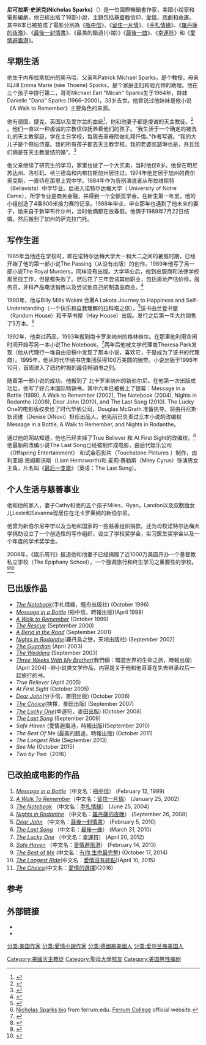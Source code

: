 {{Infobox Writer <!-- for more information see [[:Template:Infobox_Writer/doc|:Template:Infobox Writer/doc]] -->
|image = Nicholas-Sparks-Autograph-1-4-06.jpg
|caption=  2006年1月
|imagesize = 150px |
| name        = 尼可拉斯·史派克
|birthname=Nicholas Charles Sparks
| birthdate  = {{birth date and age|mf=yes|1965|12|31}}
| birthplace = [[内布拉斯加州，奥马哈|内布拉斯加州，奥马哈]], [[美国|美国]]
| deathdate  =
| deathplace =
| occupation  = [[小说家|小说家]], [[剧作家|剧作家]]
| genre       = [[浪漫爱情小说|浪漫爱情小说]]
| movement    =
| influences  =
| influenced  =
| website = http://www.nicholassparks.com
}}
'''尼可拉斯·史派克(Nicholas Sparks)'''（{{bd|1965年|12月31日|catIdx=S}}）是一位國際暢銷書作家，美國小說家和電影編劇。他已經出版了18部小說，主題包括[[基督教|基督教]]信仰，[[愛情|愛情]]，[[悲劇|悲劇]]和[[命運|命運]]。其中8本已被拍成了電影分別為《[[瓶中信_(小說)|瓶中信]]》、《[[留住一片情_(小說)|留住一片情]]》、《[[手札情緣|手札情緣]]》、《[[羅丹薩的夜晚_(小說)|羅丹薩的夜晚]]》、《[[最後一封情書|最後一封情書]]》、《最美的錯過(小說)》《[[最後一曲_(小說)|最後一曲]]》、《[[幸運符|幸運符]]》和《[[愛情避風港|愛情避風港]]》。

==早期生活==
他生于内布拉斯加州的奥马哈，父亲叫Patrick Michael Sparks，是个教授，母亲叫Jill Emma Marie (née Thoene) Sparks，是个家庭主妇和验光师的助理。他在三个孩子中排行第二，哥哥Michael Earl "Micah" Sparks生于1964年，妹妹Danielle "Dana" Sparks (1966–2000)，33岁去世。他曾说过他妹妹是他小说《A Walk to Remember》主要角色的来源。

他有德国，捷克，英国以及爱尔兰的血统<ref>{{cite web |url=http://www.nicholassparks.com/ShortBio.html |title=Formal Biography |publisher=Nicholas Sparks |date=1965-12-31 |accessdate=2009-08-09 |archiveurl=https://web.archive.org/web/20080502151003/http://www.nicholassparks.com/ShortBio.html |archivedate=2008年5月2日 |deadurl=yes }}</ref>，他和他妻子都是虔诚的天主教徒。<ref>{{cite web |url=http://www.themiscellany.org/index.php/news-archives/75-1999/982-author-nicholas-sparks-remembers-his-catholic-roots |title=Author Nicholas Sparks remembers his Catholic roots |publisher=Catholic-doc.org |date=1999-11-04 |accessdate=2009-08-09 |deadurl=yes |archiveurl=https://web.archive.org/web/20100922044637/http://www.themiscellany.org/index.php/news-archives/75-1999/982-author-nicholas-sparks-remembers-his-catholic-roots |archivedate=2010-09-22 }}</ref> 。他们一直以一种虔诚的宗教信仰抚养着他们的孩子。“我生活于一个确定的被洗礼的天主教家庭，学在主日学校，每周去圣母院做礼拜忏悔。”作者写道。“我的大儿子是个祭坛侍童。我的所有孩子都去天主教学校。我的老婆凯瑟琳也是，并且我们俩是在天主教堂结的婚”。<ref>{{cite web | url = http://www.catholiceducation.org/articles/arts/al0145.html | title = Morality in Hollywood: An Interview with Author Nicholas Sparks | accessdate = 2010-10-15 | last = Williams | first = Stan | date = 2002-07-09 | publisher = Catholic Education Resource Center | archive-date = 2011-12-25 | archive-url = https://web.archive.org/web/20111225025041/http://catholiceducation.org/articles/arts/al0145.html | dead-url = no }}</ref>  

他父亲继续了研究生的学习，家里也做了一个大买卖，当时他仅8岁。他曾在明尼苏达州、洛杉玑、格兰德岛和内布拉斯加州居住过。1974年他定居于加州的费尔奥克斯，一直待在那里上完中学。1984年作为告别演说者从布拉维斯特（Bellavista）中学毕业。后进入诺特尔达梅大学（ University of Notre Dame），所学专业是商务金融，并得到一个全额奖学金。在新生第一年里，他的小组创造了4乘800米接力赛的记录。1988年毕业，毕业那年也遇到了他未来的妻子，她来自于新罕布什尔州，当时他俩都在放春假。他俩于1989年7月22日结婚。然后搬到了加州的萨克拉门托。

==写作生涯==
1985年当他还在学校时，即在诺特尔达梅大学大一和大二之间的暑假时期，已经开始了他的第一部小说The Passing（从没有出版）的创作。1989年他写了另一部小说The Royal Murders，同样没有出版。大学毕业后，他到出版商和法律学校那里找工作，但是都失败了。然后花了三年尝试其他职业，包括房地产估价师，服务员，牙科产品电话销售以及尝试他自己的制造品商业。<ref>{{cite web |url=http://www.thinktalk.com/show/nicholas_sparks |title=Nicholas Sparks | ThinkTalk Networks - Career TV for College |publisher=Thinktalk.com |date=2008-09-26 |accessdate=2009-10-21 |deadurl=yes |archiveurl=https://web.archive.org/web/20100404135816/http://www.thinktalk.com/show/nicholas_sparks |archivedate=2010年4月4日 |df= }}</ref>

1990年，他与Billy Mills Wokini 合著A Lakota Journey to Happiness and Self-Understanding（一个快乐和自我理解的拉科塔之旅）。<ref>{{cite book|author=Billy Mills|coauthors=Nicholas Sparks|publisher=[[Hay_House|Hay House]]|isbn=978-1561706600|date=July 1999|page=176|title=Wokini: A Lakota Journey to Happiness and Self-Understanding}}</ref>该书由兰登书屋（Random House）和干草书屋（Hay House）出版。发行之后第一年大约销售了5万本。<ref>[http://www.ferrum.edu/thanlon/profwrit/nicholassparksbio.htm Nicholas Sparks bio] {{webarchive|url=https://web.archive.org/web/20151125064406/http://www2.ferrum.edu/thanlon//profwrit/nicholassparksbio.htm |date=2015-11-25 }} from ferrum.edu. [[Ferrum_College|Ferrum College]] official website.</ref>

1992年，他卖过药品，1993年搬到南卡罗来纳州的格林维尔。在那里他利用空闲时间开始写另一本小说The Notebook。<ref>{{cite web | title= Biography for Nicholas Sparks | work= Book Browse | url= http://www.bookbrowse.com/biographies/index.cfm?author_number=310 | accessdate= March 26, 2006 | archive-date= 2011-06-13 | archive-url= https://web.archive.org/web/20110613144054/http://www.bookbrowse.com/biographies/index.cfm?author_number=310 | dead-url= yes }}</ref>两年后他被文学代理商Theresa Park发现（他从代理行一堆自由投稿中发现了那本小说，喜欢它，于是成为了该书的代理商）。1995年，他从时代华纳书店集团获得100万美圆的酬劳。小说出版于1996年10月，首周进入了纽约时报的最佳畅销书之列。

随着第一部小说的成功，他搬到了 北卡罗来纳州的新伯尔尼。在他第一次出版成功后，他写了好几本国际畅销书。其中六本已被搬上了银幕：Message in a Bottle (1999), A Walk to Remember (2002), The Notebook (2004), Nights in Rodanthe (2008), Dear John (2010), and The Last Song (2010). The Lucky One的电影版权卖给了时代华纳公司，Douglas McGrath 准备执导。将由丹尼斯·狄诺维（Denise DiNovi）担任出品人，他先前已负责过三本小说的改编权Message in a Bottle, A Walk to Remember, and Nights in Rodanthe。

通过他的网站知道，他也已经卖掉了True Believer 和 At First Sight的改编权。<ref>{{cite web | title=Frequently Asked Questions about ''At First Sight'' | work=The Official Nicholas Sparks Web Site: The Novels | url=http://www.nicholassparks.com/Novels/AtFirstSight/FAQ.html | accessdate=2007 | deadurl=yes | archiveurl=https://web.archive.org/web/20121210221638/http://www.nicholassparks.com/Novels/AtFirstSight/FAQ.html | archivedate=2012-12-10 }}</ref>他最新的改编小说The Last Song已经被制作成电影，由后代娱乐公司（Offspring Entertainment） 和试金石影片（Touchstone Pictures ）制作，由利亚姆·海姆斯沃斯（Liam Hemsworth)和 麦莉·赛勒斯（Miley Cyrus）饰演男女主角，片名叫《[http://%E6%9C%80%E5%90%8E%E4%B8%80%E9%A6%96%E6%AD%8C 最后一支歌]{{Dead link|date=2018年5月 |bot=InternetArchiveBot |fix-attempted=no }}》（英语：The Last Song）。

==个人生活与慈善事业==
他和他的家人，妻子Cathy和他的五个孩子Miles，Ryan，Landon以及双胞胎女儿Lexie和Savanna现居住在北卡罗莱纳的新伯尔尼。

他曾为新伯尔尼中学以及当地和国家的一些慈善组织捐款。还为母校诺特尔达梅大学捐助设立了一个创造性的写作组织，设立了学校奖学金，实习医生奖学金以及一个年度的学术奖学金。

2008年，《娱乐周刊》报道他和他妻子已经捐赠了近1000万美圆开办一个基督教私立学校（The Epiphany School），一个强调旅行和终生学习之重要性的学校。<ref>{{cite news|url=http://www.ew.com/ew/article/0,,20230339,00.html|title=True Believer The chemistry of Nicholas Sparks -- ''The Notebook'' and ''Nights in Rodanthe'' scribe has penned 14 bestsellers in 14 years|last=Valby|first=Karen|date=October 10, 2008|publisher=[[Entertainment_Weekly|Entertainment Weekly]]|accessdate=2009-09-03|archive-date=2009-09-30|archive-url=https://web.archive.org/web/20090930150147/http://www.ew.com/ew/article/0,,20230339,00.html|dead-url=no}}</ref><ref>{{cite web|url=http://www.epiphany-nb.org/Welcome.html|title=The Epiphany School: Welcome|accessdate=2009-09-03|deadurl=yes|archiveurl=https://web.archive.org/web/20090610193733/http://www.epiphany-nb.org/Welcome.html|archivedate=2009-06-10}}</ref>

==已出版作品==

*''[[The_Notebook|The Notebook]]''(手札情緣，輕舟出版社) (October 1996)
*''[[Message_in_a_Bottle_(novel)|Message in a Bottle]]'' (瓶中信，時報出版)(April 1998)
*''[[A_Walk_to_Remember_(novel)|A Walk to Remember]]'' (October 1999)
*''[[The_Rescue_(2000_novel)|The Rescue]]'' (September 2000)
*''[[A_Bend_in_the_Road|A Bend in the Road]]'' (September 2001)
*''[[Nights_in_Rodanthe_(novel)|Nights in Rodanthe]]''(羅丹島之戀，天培出版社) (September 2002)
*''[[The_Guardian_(novel)|The Guardian]]'' (April 2003)
*''[[The_Wedding_(Sparks_novel)|The Wedding]]'' (September 2003)
*''[[Three_Weeks_With_My_Brother|Three Weeks With My Brother]]''(我們倆：環遊世界的生命之旅，時報出版) (April 2004) -非小说类文学作品，内容是关于他和他哥哥在失去继承权后一起旅行的书。
*''True Believer'' (April 2005)
*''At First Sight'' (October 2005)
*''[[Dear_John_(novel)|Dear John]]''(分手信，麥田出版) (October 2006)
*''[[The_Choice_(novel)|The Choice]]''(抉擇，麥田出版) (September 2007)
*''[[The_Lucky_One_(novel)|The Lucky One]]''(幸運符，麥田出版) (October 2008)
*''[[The_Last_Song_(novel)|The Last Song]]'' (September 2009)
*''Safe Haven'' (愛情避風港，時報出版)(September  2010)
*''The Best Of Me'' (最美的錯過，時報出版) (October 2011)
*''The Longest Ride'' (September 2013)
*''See Me'' (October 2015)
*''Two by Two''（2016）

==已改拍成电影的作品==
#''[[Message_in_a_Bottle_(film)|Message in a Bottle]]''（中文名：[[瓶中信|瓶中信]]） (February 12, 1999)
#''[[A_Walk_To_Remember|A Walk To Remember]]''（中文名：[[留住一片情|留住一片情]]）  (January 25, 2002)
#''[[The_Notebook_(film)|The Notebook]]'' （中文名：[[手札情緣|手札情緣]]） (June 25, 2004)
#''[[Nights_in_Rodanthe|Nights in Rodanthe]]'' （中文名：[[羅丹薩的夜晚|羅丹薩的夜晚]]） (September 26, 2008)
#''[[Dear_John_(film)|Dear John]]'' （中文名：[[最後一封情書|最後一封情書]]） (February 5, 2010)
#''[[The_Last_Song|The Last Song]]'' （中文名：[[最後一曲|最後一曲]]） (March 31, 2010)
#''[[The_Lucky_One_(film)|The Lucky One]]'' （中文名：[[幸運符|幸運符]]） (April 20, 2012)
#''[[Safe_Haven|Safe Haven]]'' （中文名：[[愛情避風港|愛情避風港]]） (February 14, 2013)
#''[[The_Best_of_Me|The Best of Me]]''  (中文名：[[有你,生命最完整|有你,生命最完整]])  (October 17, 2014)
#''[[The_Longest_Ride|The Longest Ride]]''(中文名：[[愛情沒有終點|愛情沒有終點]])(April 10, 2015)
#''[[The_Choice|The Choice]]''(中文名：[[愛情的選擇|愛情的選擇]])(2016)

==参考==
{{Reflist}}

==外部链接==
* {{Official|http://www.nicholassparks.com}}
* {{IMDb name|0817023|Nicholas Sparks}}

{{Authority control}}
{{DEFAULTSORT:Sparks, Nicholas}}

[[Category:美國天主教徒|Category:美國天主教徒]]
[[分类:美国作家|分类:美国作家]]
[[分类:愛情小說作家|分类:愛情小說作家]]
[[分类:德國裔美國人|分类:德國裔美國人]]
[[分类:爱尔兰裔美国人|分类:爱尔兰裔美国人]]
[[Category:聖母大學校友|Category:聖母大學校友]]
[[Category:美国男性编剧|Category:美国男性编剧]]
